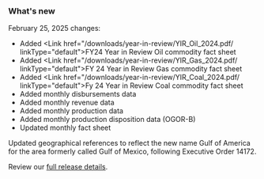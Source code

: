 ### What's new

February 25, 2025 changes:

- Added <Link href="/downloads/year-in-review/YIR_Oil_2024.pdf/ linkType="default">FY24 Year in Review Oil commodity fact sheet</Link>
- Added <Link href="/downloads/year-in-review/YIR_Gas_2024.pdf/ linkType="default">FY 24 Year in Review Gas commodity fact sheet</Link>
- Added <Link href="/downloads/year-in-review/YIR_Coal_2024.pdf/ linkType="default">Fy 24 Year in Review Coal commodity fact sheet</Link>
- Added <Link href="/downloads/disbursements-by-month/" linkType="default">monthly disbursements data</Link>
- Added <Link href="/downloads/revenue/" linkType="default">monthly revenue data</Link>
- Added <Link href="/downloads/production-by-month/" linkType="default">monthly production data</Link> 
- Added <Link href="/downloads/production-by-disposition/" linkType="default">monthly production disposition data (OGOR-B)</Link>
- Updated <Link href="/fact-sheet" linkType="default">monthly fact sheet</Link>

Updated geographical references to reflect the new name Gulf of America for the area formerly called Gulf of Mexico, following Executive Order 14172.

Review our [full release details](https://github.com/ONRR/nrrd/releases).
